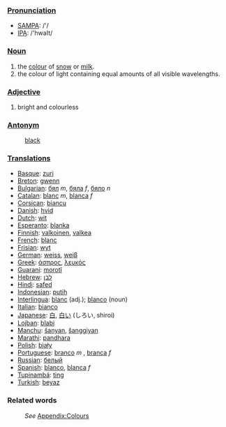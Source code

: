 ===[[Pronunciation]]===
*[[w:SAMPA|SAMPA]]: /'/
*[[w:IPA|IPA]]: /'hwaIt/

===[[Noun]]===
#the [[color|colour]] of [[snow]] or [[milk]].
#the colour of light containing equal amounts of all visible wavelengths.

===[[Adjective]]===
#bright and colourless

===[[Antonym]]===
:[[black]]

===[[Translation]]s===
* [[Basque]]: [[zuri]]
* [[Breton]]: [[gwenn]]
* [[Bulgarian]]: [[бял]] ''m'', [[бяла]] ''f'', [[бяло]] ''n''
* [[Catalan]]: [[blanc]] ''m'', [[blanca]] ''f''
* [[Corsican]]: [[biancu]]
* [[Danish]]: [[hvid]]
* [[Dutch]]: [[wit]]
* [[Esperanto]]: [[blanka]]
* [[Finnish]]: [[valkoinen]], [[valkea]]
* [[French]]: [[blanc]]
* [[Frisian]]: [[wyt]]
* [[German]]: [[weiss]], [[weiβ]]
* [[Greek]]: [[άσπρος]], [[λευκός]]
* [[Guaraní]]: [[morotĩ]]
* [[Hebrew]]: [[לבן]]
* [[Hindi]]: [[safed]]
* [[Indonesian]]: [[putih]]
* [[Interlingua]]: [[blanc]] (adj.); [[blanco]] (noun)
* [[Italian]]: [[bianco]]
* [[Japanese]]: [[白]], [[白い]] (しろい, shiroi)
* [[Lojban]]: [[blabi]]
*[[Manchu]]: [[šanyan]], [[šanggiyan]]
* [[Marathi]]: [[pandhara]]
* [[Polish]]: [[biały]]
* [[Portuguese]]: [[branco]] ''m'' , [[branca]] ''f''
* [[Russian]]: [[белый]]
* [[Spanish]]: [[blanco]], [[blanca]] ''f''
* [[Tupinambá]]: [[ting]]
* [[Turkish]]: [[beyaz]]

===Related words===
:''See'' [[Wiktionary_Appendix:Colours|Appendix:Colours]]
